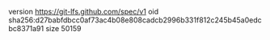 version https://git-lfs.github.com/spec/v1
oid sha256:d27babfdbcc0af73ac4b08e808cadcb2996b331f812c245b45a0edcbc8371a91
size 50159
